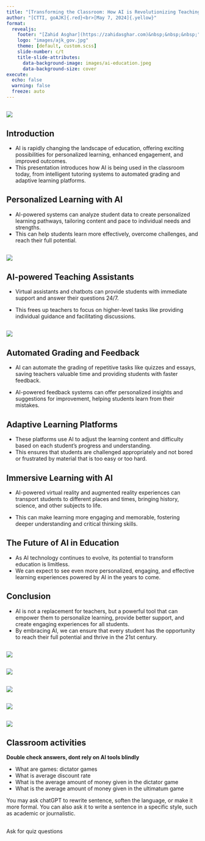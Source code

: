 ---
title: "[Transforming the Classroom: How AI is Revolutionizing Teaching and Learning]{.darkblue}"
author: "[CTTI, goAJK]{.red}<br>[May 7, 2024]{.yellow}"
format: 
  revealjs:
    footer: "[Zahid Asghar](https://zahidasghar.com)&nbsp;&nbsp;&nbsp;"
    logo: "images/ajk_gov.jpg"
    theme: [default, custom.scss]
    slide-number: c/t
    title-slide-attributes:
      data-background-image: images/ai-education.jpeg
      data-background-size: cover
execute:
  echo: false
  warning: false
  freeze: auto
---

## 

![](images/ai_education.webp){.r-stretch}

## Introduction

-   AI is rapidly changing the landscape of education, offering exciting possibilities for [personalized learning]{.yellow}, enhanced engagement, and [improved outcomes.]{.yellow}
-   This presentation introduces how AI is being used in the classroom today, from [intelligent tutoring systems]{.yellow} to automated grading and [adaptive learning platforms]{.yellow}.

## Personalized Learning with AI {.scrollable}

-   AI-powered systems can analyze student data to create personalized learning pathways, tailoring content and pace to individual needs and strengths.
-   This can help students [learn more effectively]{.yellow}, overcome challenges, and [reach their full potential]{.yellow}.

## 

![](images/ai_education8.webp)

## AI-powered Teaching Assistants

-   Virtual assistants and chatbots can provide students with [immediate support and answer their questions 24/7.]{.yellow}

-   This frees up teachers to focus on higher-level tasks like providing individual guidance and facilitating discussions.

## 

![](images/ai_education10.webp){.r-stretch}

## [Automated Grading and Feedback]{.yellow}

::: incremental
-   AI can automate the [grading of repetitive tasks like quizzes and essays]{.yellow}, saving teachers valuable time and providing students with faster feedback.

-   AI-powered feedback systems can offer [personalized insights and suggestions]{.yellow} for improvement, helping students learn from their mistakes.
:::

## Adaptive Learning Platforms

::: incremental
-   These platforms use AI to adjust the learning content and difficulty based on each student's progress and understanding.
-   This ensures that students are challenged appropriately and not bored or frustrated by material that is too easy or too hard.
:::

## Immersive Learning with AI

-   AI-powered [virtual reality]{.yellow} and [augmented reality]{.yellow} experiences can transport students to different places and times, bringing history, science, and other subjects to life. 

-   This can make [learning more engaging and memorable]{.yellow}, fostering deeper understanding and critical thinking skills.

## The Future of AI in Education

-   As AI technology continues to evolve, its potential to transform education is limitless.
-   We can expect to see even more personalized, engaging, and effective learning experiences powered by AI in the years to come.

## Conclusion

-   [AI is not a replacement for teachers]{.yellow}, but a powerful tool that can empower them to personalize learning, provide better support, and create engaging experiences for all students.
-   By embracing AI, we can ensure that [every student has the opportunity to reach their full potential and thrive in the 21st century.]{.yellow}

## 

![](images/blog-ai-in-education.webp)

## 

![](images/ai_education11.webp)

## 

![](images/ai_education12.webp)

## 

![](images/ai_education13.webp)

## 

![](images/ai_education14.webp)

## Classroom activities

::: callout-caution
[**Double check answers, dont rely on AI tools blindly**]{.yellow}
:::

-   What are games: dictator games
-   What is average discount rate
-   What is the average amount of money given in the dictator game
-   What is the average amount of money given in the ultimatum game

You may ask chatGPT to rewrite sentence, soften the language, or make it more formal. You can also ask it to write a sentence in a specific style, such as academic or journalistic.

## 

Ask for quiz questions
